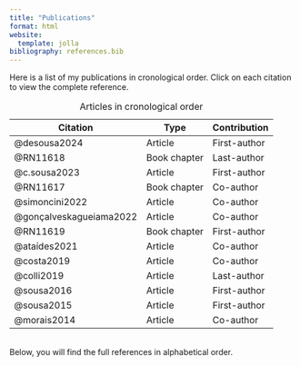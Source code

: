 ```yaml
---
title: "Publications"
format: html
website:
  template: jolla
bibliography: references.bib
---
```


Here is a list of my publications in cronological order. Click on each citation to view the complete reference.

| Citation                | Type         | Contribution |
|-------------------------|--------------|--------------|
| @desousa2024            | Article      | First-author |
| @RN11618                | Book chapter | Last-author  |
| @c.sousa2023            | Article      | First-author |
| @RN11617                | Book chapter | Co-author    |
| @simoncini2022          | Article      | Co-author    |
| @gonçalveskagueiama2022 | Article      | Co-author    |
| @RN11619                | Book chapter | First-author |
| @ataídes2021            | Article      | Co-author    |
| @costa2019              | Article      | Co-author    |
| @colli2019              | Article      | Last-author  |
| @sousa2016              | Article      | First-author |
| @sousa2015              | Article      | First-author |
| @morais2014             | Article      | Co-author    |

: Articles in cronological order

\
Below, you will find the full references in alphabetical order.
